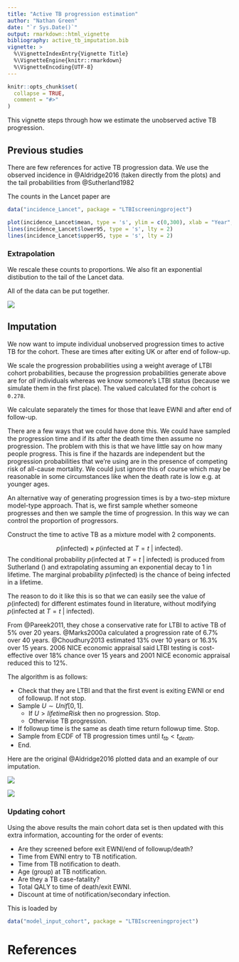 ```yaml
---
title: "Active TB progression estimation"
author: "Nathan Green"
date: "`r Sys.Date()`"
output: rmarkdown::html_vignette
bibliography: active_tb_imputation.bib
vignette: >
  %\VignetteIndexEntry{Vignette Title}
  %\VignetteEngine{knitr::rmarkdown}
  %\VignetteEncoding{UTF-8}
---
```


```r
knitr::opts_chunk$set(
  collapse = TRUE,
  comment = "#>"
)
```


This vignette steps through how we estimate the unobserved active TB progression.

## Previous studies

There are few references for active TB progression data.
We use the observed incidence in @Aldridge2016 (taken directly from the plots) and the tail probabilities from @Sutherland1982

The counts in the Lancet paper are

```r
data("incidence_Lancet", package = "LTBIscreeningproject")

plot(incidence_Lancet$mean, type = 's', ylim = c(0,300), xlab = "Year", ylab = "Incidence")
lines(incidence_Lancet$lower95, type = 's', lty = 2)
lines(incidence_Lancet$upper95, type = 's', lty = 2)
```

### Extrapolation

We rescale these counts to proportions.
We also fit an exponential distibution to the tail of the Lancet data.

All of the data can be put together.

![](extrapolated_active_tb.png)


## Imputation

We now want to impute individual unobserved progression times to active TB for the cohort.
These are times after exiting UK or after end of follow-up.

We scale the progression probabilities using a weight average of LTBI cohort probabilities, because the progression probabilities generate above are for _all_ individuals whereas we know someone's LTBI status (because we simulate them in the first place). The valued calculated for the cohort is `0.278`.

We calculate separately the times for those that leave EWNI and after end of follow-up.

There are a few ways that we could have done this.
We could have sampled the progression time and if its after the death time then assume no progression. The problem with this is that we have little say on how many people progress. This is fine if the hazards are independent but the progression probabilities that we're using are in the presence of competing risk of all-cause mortality. We could just ignore this of course which may be reasonable in some circumstances like when the death rate is low e.g. at younger ages.

An alternative way of generating progression times is by a two-step mixture model-type approach. That is, we first sample whether someone progresses and then we sample the time of progression. In this way we can control the proportion of progressors.

Construct the time to active TB as a mixture model with 2 components.

$$
p(\text{infected}) \times p(\text{infected at $T=t$ | infected}).
$$
The conditional probability $p(\text{infected at $T=t$ | infected})$ is produced from Sutherland () and extrapolating assuming an exponential decay to 1 in lifetime.
The marginal probability $p(\text{infected})$ is the chance of being infected in a lifetime.

The reason to do it like this is so that we can easily see the value of $p(\text{infected})$ for different estimates found in literature, without modifying $p(\text{infected at $T=t$ | infected})$.

From @Pareek2011, they chose a conservative rate for LTBI to active TB of 5% over 20 years.
@Marks2000a calculated a progression rate of 6.7% over 40 years.
@Choudhury2013 estimated 13% over 10 years or 16.3% over 15 years.
2006 NICE economic appraisal said LTBI testing is cost-effective over 18% chance over 15 years and 2001 NICE economic appraisal reduced this to 12%.


The algorithm is as follows:

* Check that they are LTBI and that the first event is exiting EWNI or end of followup. If not stop.
* Sample $U \sim Unif[0,1]$.
    + If $U>lifetimeRisk$ then no progression. Stop.
    + Otherwise TB progression.
* If followup time is the same as death time return followup time. Stop.
* Sample from ECDF of TB progression times until $t_{tb} < t_{death}$.
* End.


Here are the original @Aldridge2016 plotted data and an example of our imputation.

![](lancet-aldridge-plots.png)

![](all_years_tb_sims_histograms.png)

### Updating cohort

Using the above results the main cohort data set is then updated with this extra information, accounting for the order of events:

* Are they screened before exit EWNI/end of followup/death?
* Time from EWNI entry to TB notification. 
* Time from TB notification to death.
* Age (group) at TB notification.
* Are they a TB case-fatality?
* Total QALY to time of death/exit EWNI.
* Discount at time of notification/secondary infection.

This is loaded by
```r
data("model_input_cohort", package = "LTBIscreeningproject")
```



# References










